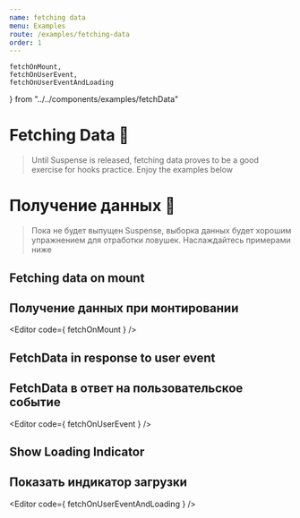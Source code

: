 ```yaml
---
name: fetching data
menu: Examples
route: /examples/fetching-data
order: 1
---
```


    fetchOnMount, 
    fetchOnUserEvent, 
    fetchOnUserEventAndLoading 
} from "../../components/examples/fetchData"


# Fetching Data 🏃
> Until Suspense is released, fetching data proves to be a good exercise for hooks practice. 
> Enjoy the examples below

# Получение данных 🏃
> Пока не будет выпущен Suspense, выборка данных будет хорошим упражнением для отработки ловушек.
> Наслаждайтесь примерами ниже

## Fetching data on mount  
## Получение данных при монтировании
<Editor code={ fetchOnMount } />


## FetchData in response to user event
## FetchData в ответ на пользовательское событие
<Editor code={ fetchOnUserEvent } />

## Show Loading Indicator 
## Показать индикатор загрузки
<Editor code={ fetchOnUserEventAndLoading } />
